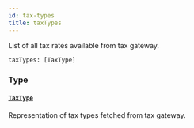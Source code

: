 ```yaml
---
id: tax-types
title: taxTypes
---
```


List of all tax rates available from tax gateway.

```graphql
taxTypes: [TaxType]

```

### Type

#### [`TaxType`](/docs/developer/api-reference/objects/tax-type)

Representation of tax types fetched from tax gateway.
